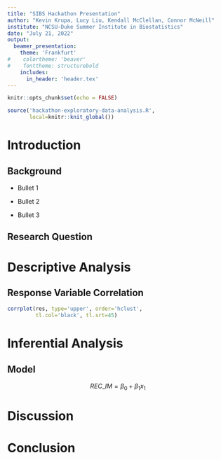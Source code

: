 ```yaml
---
title: "SIBS Hackathon Presentation"
author: "Kevin Krupa, Lucy Liu, Kendall McClellan, Connor McNeill"
institute: "NCSU-Duke Summer Institute in Biostatistics"
date: "July 21, 2022"
output: 
  beamer_presentation:
    theme: 'Frankfurt'
#    colortheme: 'beaver'
#    fonttheme: structurebold
    includes:
      in_header: 'header.tex'
---
```


```r
knitr::opts_chunk$set(echo = FALSE)
```

```r
source('hackathon-exploratory-data-analysis.R',
       local=knitr::knit_global())
```

# Introduction

## Background

- Bullet 1

- Bullet 2

- Bullet 3

## Research Question

\begin{block}{Research Question 1}
Newton proved that ...
\end{block}

\begin{block}{Research Question 2}
Einstein proved that...
\end{block}


# Descriptive Analysis

## Response Variable Correlation

```r
corrplot(res, type='upper', order='hclust',
         tl.col='black', tl.srt=45)
```


# Inferential Analysis

## Model

$$ REC\_IM = \beta_0 + \beta_1 x_1 $$

# Discussion

# Conclusion

##
\begin{block}{}
\begin{center}
\Large{Questions??}
\end{center}
\end{block}